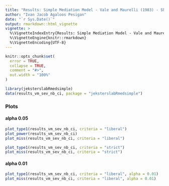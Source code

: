 ```yaml
---
title: "Results: Simple Mediation Model - Vale and Maurelli (1983) - Skewness = 3, Kurtosis = 21 - Complete Data - Nonparametric Bootstrap Confidence Intervals"
author: "Ivan Jacob Agaloos Pesigan"
date: "`r Sys.Date()`"
output: rmarkdown::html_vignette
vignette: >
  %\VignetteIndexEntry{Results: Simple Mediation Model - Vale and Maurelli (1983) - Skewness = 3, Kurtosis = 21 - Complete Data - Nonparametric Bootstrap Confidence Intervals}
  %\VignetteEngine{knitr::rmarkdown}
  %\VignetteEncoding{UTF-8}
---
```


```r
knitr::opts_chunk$set(
  error = TRUE,
  collapse = TRUE,
  comment = "#>",
  out.width = "100%"
)
```

```r
library(jeksterslabRmedsimple)
data(results_vm_sev_nb_ci, package = "jeksterslabRmedsimple")
```

### Plots

#### alpha 0.05

```r
plot_type1(results_vm_sev_nb_ci, criteria = "liberal")
plot_power(results_vm_sev_nb_ci)
plot_miss(results_vm_sev_nb_ci, criteria = "liberal")
```

```r
plot_type1(results_vm_sev_nb_ci, criteria = "strict")
plot_miss(results_vm_sev_nb_ci, criteria = "strict")
```

#### alpha 0.01

```r
plot_type1(results_vm_sev_nb_ci, criteria = "liberal", alpha = 0.01)
plot_miss(results_vm_sev_nb_ci, criteria = "liberal", alpha = 0.01)
```
